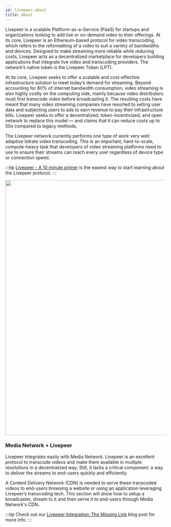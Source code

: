 ```yaml
---
id: livepeer-about
title: About
---
```




Livepeer is a scalable Platform-as-a-Service (PaaS) for startups and organizations looking to add live or on-demand video to their offerings. At its core, Livepeer is an Ethereum-based protocol for video transcoding, which refers to the reformatting of a video to suit a variety of bandwidths and devices. Designed to make streaming more reliable while reducing costs, Livepeer acts as a decentralized marketplace for developers building applications that integrate live video and transcoding providers. The network’s native token is the Livepeer Token (LPT).

At its core, Livepeer seeks to offer a scalable and cost-effective infrastructure solution to meet today’s demand for streaming. Beyond accounting for 80% of internet bandwidth consumption, video streaming is also highly costly on the computing side, mainly because video distributors must first transcode video before broadcasting it. The resulting costs have meant that many video streaming companies have resorted to selling user data and subjecting users to ads to earn revenue to pay their infrastructure bills. Livepeer seeks to offer a decentralized, token-incentivized, and open network to replace this model — and claims that it can reduce costs up to 50x compared to legacy methods.

The Livepeer network currently performs one type of work very well: adaptive bitrate video transcoding. This is an important, hard-to-scale, compute-heavy task that developers of video streaming platforms need to use to ensure their streams can reach every user regardless of device type or connection speed.

:::tip
[Livepeer - A 10 minute primer](https://livepeer.org/primer) is the easiest way to start learning about the Livepeer protocol. 
:::

<center><img src="/img/scheme.png" width="800"/> </center>

### Media Network + Livepeer

Livepeer integrates easily with Media Network. Livepeer is an excellent protocol to transcode videos and make them available in multiple resolutions in a decentralized way. Still, it lacks a critical component: a way to deliver the streams to end-users quickly and efficiently. 

A Content Delivery Network (CDN) is needed to serve these transcoded videos to end-users browsing a website or using an application leveraging Livepeer’s transcoding tech. This section will show how to setup a broadcaster, stream to it and then serve it to end-users through Media Network's CDN.

:::tip
Check out our [Livepeer Integration: The Missing Link](https://mediafoundation.medium.com/livepeer-integration-the-missing-link-520d8fafcd5c) blog post for more info.
:::


